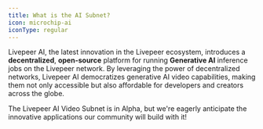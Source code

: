 ```yaml
---
title: What is the AI Subnet?
icon: microchip-ai
iconType: regular
---
```


Livepeer AI, the latest innovation in the Livepeer ecosystem, introduces a **decentralized**, **open-source** platform for running **Generative AI** inference jobs on the Livepeer network. By leveraging the power of decentralized networks, Livepeer AI democratizes generative AI video capabilities, making them not only accessible but also affordable for developers and creators across the globe.

<Warning>The Livepeer AI Video Subnet is in Alpha, but we're eagerly anticipate the innovative applications our community will build with it!</Warning>

